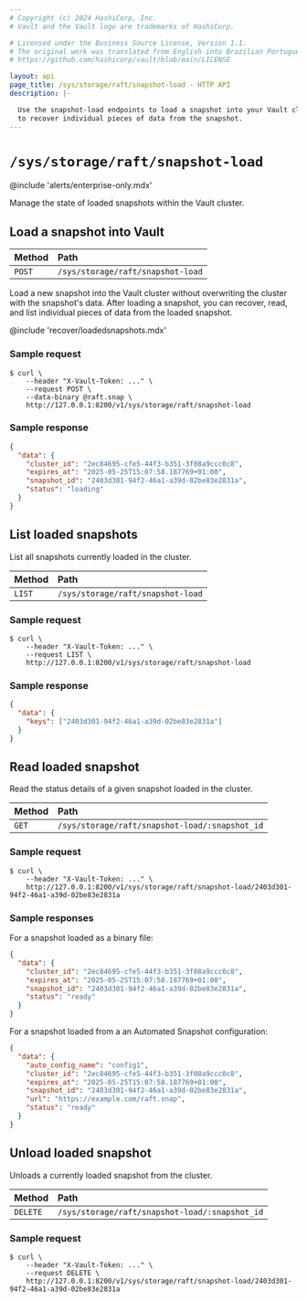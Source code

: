 ```yaml
---
# Copyright (c) 2024 HashiCorp, Inc.
# Vault and the Vault logo are trademarks of HashiCorp.

# Licensed under the Business Source License, Version 1.1.
# The original work was translated from English into Brazilian Portuguese.
# https://github.com/hashicorp/vault/blob/main/LICENSE

layout: api
page_title: /sys/storage/raft/snapshot-load - HTTP API
description: |-

  Use the snapshot-load endpoints to load a snapshot into your Vault cluster
  to recover individual pieces of data from the snapshot.
---
```


# `/sys/storage/raft/snapshot-load`

@include 'alerts/enterprise-only.mdx'

Manage the state of loaded snapshots within the Vault cluster.

## Load a snapshot into Vault


| Method | Path                                           |
| :----- | :--------------------------------------------- |
| `POST` | `/sys/storage/raft/snapshot-load` |

Load a new snapshot into the Vault cluster without overwriting the cluster with
the snapshot's data. After loading a snapshot, you can recover, read, and list
individual pieces of data from the loaded snapshot.

@include 'recover/loadedsnapshots.mdx'

### Sample request

```shell-session
$ curl \
    --header "X-Vault-Token: ..." \
    --request POST \
    --data-binary @raft.snap \
    http://127.0.0.1:8200/v1/sys/storage/raft/snapshot-load
```


### Sample response

```json
{
  "data": {
    "cluster_id": "2ec84695-cfe5-44f3-b351-3f08a9ccc0c8",
    "expires_at": "2025-05-25T15:07:58.187769+01:00",
    "snapshot_id": "2403d301-94f2-46a1-a39d-02be83e2831a",
    "status": "loading"
  }
}
```

## List loaded snapshots

List all snapshots currently loaded in the cluster.

| Method | Path                                     |
| :----- | :--------------------------------------- |
| `LIST` | `/sys/storage/raft/snapshot-load` |

### Sample request

```shell-session
$ curl \
    --header "X-Vault-Token: ..." \
    --request LIST \
    http://127.0.0.1:8200/v1/sys/storage/raft/snapshot-load
```

### Sample response

```json
{
  "data": {
    "keys": ["2403d301-94f2-46a1-a39d-02be83e2831a"]
  }
}
```

## Read loaded snapshot

Read the status details of a given snapshot loaded in the cluster.

| Method | Path                                           |
| :----- | :--------------------------------------------- |
| `GET`  | `/sys/storage/raft/snapshot-load/:snapshot_id` |

### Sample request

```shell-session
$ curl \
    --header "X-Vault-Token: ..." \
    http://127.0.0.1:8200/v1/sys/storage/raft/snapshot-load/2403d301-94f2-46a1-a39d-02be83e2831a
```

### Sample responses

For a snapshot loaded as a binary file:

```json
{
  "data": {
    "cluster_id": "2ec84695-cfe5-44f3-b351-3f08a9ccc0c8",
    "expires_at": "2025-05-25T15:07:58.187769+01:00",
    "snapshot_id": "2403d301-94f2-46a1-a39d-02be83e2831a",
    "status": "ready"
  }
}
```

For a snapshot loaded from a an Automated Snapshot configuration:

```json
{
  "data": {
    "auto_config_name": "config1",
    "cluster_id": "2ec84695-cfe5-44f3-b351-3f08a9ccc0c8",
    "expires_at": "2025-05-25T15:07:58.187769+01:00",
    "snapshot_id": "2403d301-94f2-46a1-a39d-02be83e2831a",
    "url": "https://example.com/raft.snap",
    "status": "ready"
  }
}
```

## Unload loaded snapshot

Unloads a currently loaded snapshot from the cluster.

| Method   | Path                                           |
| :------- | :--------------------------------------------- |
| `DELETE` | `/sys/storage/raft/snapshot-load/:snapshot_id` |

### Sample request

```shell-session
$ curl \
    --header "X-Vault-Token: ..." \
    --request DELETE \
    http://127.0.0.1:8200/v1/sys/storage/raft/snapshot-load/2403d301-94f2-46a1-a39d-02be83e2831a
```
